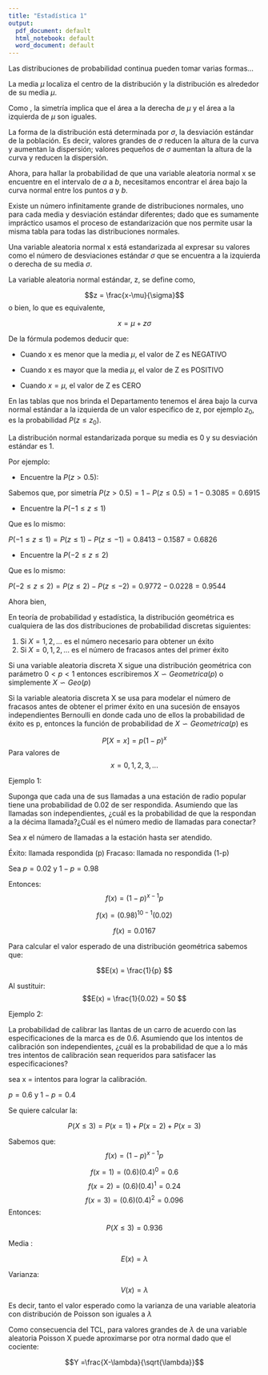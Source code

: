 ```yaml
---
title: "Estadística 1"
output:
  pdf_document: default
  html_notebook: default
  word_document: default
---
```


\textbf{DISTRIBUCIONES DE PROBABILIDAD}

\textbf{La distribución normal de probabilidad} 


Las distribuciones de probabilidad continua pueden tomar varias formas...

La media $\mu$ localiza el centro de la distribución y la distribución es  \textbf{simétrica} alrededor de su media  $\mu$. 

Como \textbf{el área bajo la distribución normal de probabilidad es igual a 1}, la simetría implica que el área a la derecha de $\mu$ y el área a la izquierda de $\mu$ son iguales. 

La forma de la distribución está determinada por $\sigma$, la desviación estándar de la población. 
Es decir, valores grandes de $\sigma$ reducen la altura de la curva y aumentan  la dispersión; valores pequeños de $\sigma$ aumentan la altura de la curva y reducen la dispersión. 


Ahora, para hallar la probabilidad de que una variable aleatoria normal x se encuentre en el intervalo de $a$ a $b$, necesitamos encontrar el área bajo la curva normal entre los puntos $a$ y $b$. 

Existe un número infinitamente grande de distribuciones normales, uno para cada media y desviación estándar diferentes; dado que es sumamente impráctico usamos el proceso de estandarización que nos permite usar la misma tabla para todas las distribuciones normales. 


\textbf{La distribución aleatoria  normal estándar} 

Una variable aleatoria normal x está estandarizada al expresar su valores como el número de desviaciones estándar $\sigma$ que se encuentra a la izquierda o derecha de su media $\sigma$. 


La variable aleatoria normal estándar, z, se define como,

$$z =  \frac{x-\mu}{\sigma}$$
o bien, lo que es equivalente, 

$$ x = \mu + z \sigma $$ 

De la fórmula podemos deducir que: 

*  Cuando x es menor que la media $\mu$, el valor de Z es NEGATIVO

* Cuando x es mayor que la media $\mu$, el valor de Z es POSITIVO

* Cuando $x = \mu$, el valor de Z es CERO




En las tablas que nos brinda el Departamento tenemos el área bajo la curva normal estándar a la izquierda de un valor especifico de z, por ejemplo $z_0$, es la probabilidad $P(z\leq z_0)$.  

La distribución normal estandarizada porque su media es 0 y su desviación estándar es 1. 

Por ejemplo: 

*  Encuentre la $P(z >0.5)$: 

Sabemos que, por simetría 
$P(z >0.5) = 1 - P(z \leq 0.5) = 1- 0.3085 = 0.6915$
  
* Encuentre la $P(-1\leq z \leq 1)$ 

Que es lo mismo: 
  
$P(-1\leq z \leq 1) = P (z \leq 1) - P(z \leq -1) = 0.8413 - 0.1587 = 0.6826$ 
  
* Encuentre la $P(-2 \leq z \leq 2)$ 

Que es lo mismo: 
  
$P(-2\leq z \leq 2) = P (z \leq 2) - P(z \leq -2) = 0.9772 - 0.0228 = 0.9544$   


Ahora bien, 



\begin{enumerate}
\item Sea x una variable aleatoria normalmente distribuida con media de 10 y desviación estándar de 2. Encuentre la probabilidad de que x se encuentre entre 11 y 13.6. 


Debemos, en un primer momento: 
$$P(11 \leq x \leq 13.6)$$ 

$$P(x \leq 13.6) - P(x \leq 11)$$

$$= P (\frac{x-\mu}{\sigma} \leq \frac{13.6-10}{2}) - P (\frac{x-\mu}{\sigma} \leq \frac{11-10}{2}) $$ 

$$= P(x \leq 1.8) - P(x \leq .5)$$ 

$$= 0.9641 . 0.6915 = 0.2726$$ 


\item Estudios realizados recientemente demuestran que el uso de gasolina para autos híbridos vendidos en CDMX está normalmente distribuido, con media de 25.5 millas por galón (mpg) y una desviación estándar de 4.5 mpg. ¿Qué porcentaje de compactos recorre 30 mpg?

Nos piden: 
$$P(x > 30)$$ 
Entonces (estandarizamos)

$$ P(\frac{x-\mu}{\sigma} > \frac{30-25.5}{4.5}) $$
 Por simetría 
$$  1- P(z \leq 1)$$
$$= 1- 0.8413 = 0.1587$$


\end{enumerate}



\textbf{Distribución geométrica}

En teoría de probabilidad y estadística, la distribución geométrica es cualquiera de las dos distribuciones de probabilidad discretas siguientes: 

1. Si $X = {1,2, ... }$ es el número necesario para obtener un éxito 
2. Si $X = {0,1,2, ... }$ es el número de fracasos antes del primer éxito 

\textbf{ Notación: }

Si una variable aleatoria discreta X sigue una distribución geométrica con parámetro  $0 < p <1$ entonces escribiremos $X\backsim Geometrica(p)$  o simplemente $X\backsim Geo(p)$ 

\textbf{ Función de probabilidad: }

Si la variable aleatoria discreta X se usa para modelar el número de fracasos antes de obtener el primer éxito en una sucesión de ensayos independientes Bernoulli en donde cada uno de ellos la probabilidad de éxito es p, entonces la función de probabilidad de $X \backsim Geometrica(p)$ es 

$$P[X = x] = p (1-p)^x$$ 
Para valores de $$x = 0,1,2,3, ...$$ 


Ejemplo 1: 

Suponga que cada una de sus llamadas a una estación de radio popular tiene una probabilidad de 0.02 de ser respondida. Asumiendo que las llamadas son independientes, ¿cuál es la probabilidad de que la respondan a la décima llamada?¿Cuál es el número medio de llamadas para conectar?

Sea $x$ el número de llamadas a la estación hasta ser atendido. 

Éxito: llamada respondida (p)
Fracaso: llamada no respondida (1-p)

Sea $p = 0.02$ 
y $1-p = 0.98$

Entonces: 
$$ f(x) = (1-p)^{x-1}p$$
 
 $$f(x) = (0.98)^{10-1}(0.02)$$ 
 
 $$f(x) = 0.0167 $$ 


Para calcular el valor esperado de una distribución geométrica sabemos que: 

$$E(x) = \frac{1}{p} $$ 

Al sustituir: 
$$E(x) = \frac{1}{0.02} = 50 $$ 



Ejemplo 2: 

La probabilidad de calibrar las llantas de un carro de acuerdo con las especificaciones de la marca es de 0.6. Asumiendo que los intentos de calibración son independientes, ¿cuál es la probabilidad de que a lo más tres intentos de calibración sean requeridos para satisfacer las especificaciones?


sea x = intentos para lograr la calibración. 

$p = 0.6$ 
y 
$1-p = 0.4$ 

Se quiere calcular la: 

$$ P(X \leq 3) = P(x = 1) + P(x = 2) + P(x = 3)$$

Sabemos que: 
$$ f(x) = (1-p)^{x-1}p$$

$$f(x=1) = (0.6)(0.4)^0 = 0.6 $$ 
$$f(x=2) = (0.6)(0.4)^1 = 0.24 $$ 
$$f(x=3) = (0.6)(0.4)^2 = 0.096 $$ 
Entonces: 

$$P(X \leq 3) = 0.936 $$ 



\textbf{Distribución Poisson }

Media : 

$$E(x) = \lambda$$ 



Varianza: 

$$V(x) = \lambda$$ 


Es decir, tanto el valor esperado como la varianza de una variable aleatoria con distribución de Poisson son iguales a $\lambda$


\textbf{Aproximación a una normal o estandarización }

Como consecuencia del TCL, para valores grandes de $\lambda$ de una variable aleatoria Poisson X puede aproximarse por otra normal dado que el cociente: 

$$Y =\frac{X-\lambda}{\sqrt{\lambda}}$$ 



